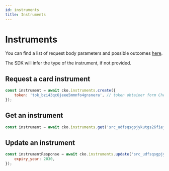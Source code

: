 ```yaml
---
id: instruments
title: Instruments
---
```


# Instruments 

You can find a list of request body parameters and possible outcomes [here](https://api-reference.checkout.com/#tag/Instruments).

The SDK will infer the type of the instrument, if not provided.

## Request a <Highlight color="#25c2a0">card instrument</Highlight>

```js
const instrument = await cko.instruments.create({
    token: 'tok_bzi43qc6jeee5mmnfo4gnsnera', // token obtainer form Checkout.Frames of the mobile SDKs
});
```

## Get an instrument

```js
const instrument = await cko.instruments.get('src_udfsqsgpjykutgs26fiejgizau');
```

## Update an instrument

```js
const instrumentResponse = await cko.instruments.update('src_udfsqsgpjykutgs26fiejgizau', {
    expiry_year: 2030,
});
```
